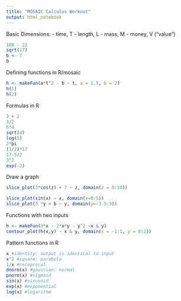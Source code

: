 ```yaml
---
title: "MOSAIC Calculus Workout"
output: html_notebook
---
```

Basic Dimensions:
- time, T
- length, L
- mass, M
- money, V ("value")
```r
108 - 22
sqrt(17)
b <- 7
b
```
Defining functions in R/mosaic
```r
h <- makeFun(a*t^2 - b ~ t, a = 1.5, b = 2)
h(1)
h(2)
```
Formulas in R
```r
3 + 2
3/2
6*4
sqrt(4)
log(5)
2*pi
(1/2)*17
17-5/2
3^2
exp(-2)
```
Draw a graph
```r
slice_plot(3*cos(z) + 7 ~ z, domain(z = 0:10))
```
```r
slice_plot(sin(x) ~ x, domain(x=0:5))
slice_plot(3 *y + b ~ y, domain(y=-3.5:3))
```
Functions with two inputs
```r
h <- makeFun(3*x - 2*x*y - y^2 ~x & y)
contour_plot(h(x,y) ~ x & y, domain(x = -1:1, y = 0:2))
```
Pattern functions in R
```r
x #identity: output is identical to input
x^2 #square: parabola
1/x #recoprocal
dnorm(x) #gaussian: normal
pnorm(x) #sigmoid
sin(x) #sinusoid
exp(x) #exponential
log(x) #logarithm
```

